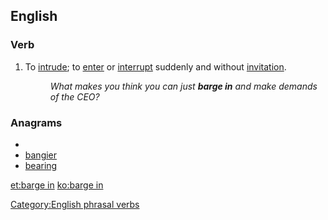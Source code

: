 ==English==

===Verb===
{{infl|en|verb|phrasal verb|head=to [[barge]] in}}

# {{idiomatic}} To [[intrude]]; to [[enter]] or [[interrupt]] suddenly and without [[invitation]].
#:''What makes you think you can just '''barge in''' and make demands of the CEO?''

===Anagrams===
* {{alphagram|abeginr}}
* [[bangier#English|bangier]]
* [[bearing#English|bearing]]

[[Category:English phrasal verbs]]

[[et:barge in]]
[[ko:barge in]]